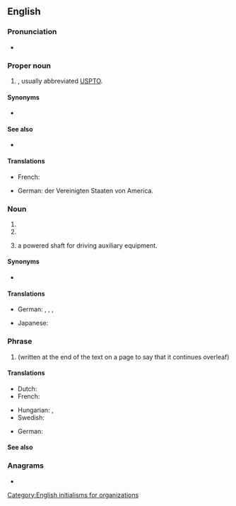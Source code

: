 {{also|pto}}
==English==

===Pronunciation===
* {{sense|initialism}} {{audio|en|en-us-PTO.ogg|Audio (US)}}

===Proper noun===
{{en-proper-noun}}

# {{initialism of|en|patent and trademark office}} {{gloss|[[United States Patent and Trademark Office]]}}, usually abbreviated [[USPTO]].

====Synonyms====
* {{sense|United States Patent and Trademark Office}} {{l|en|USPTO}}

====See also====
* {{pedia|lang=en|United States Patent and Trademark Office}}

====Translations====
{{trans-top|United States Patent and Trademark Office}}
* French: {{t|fr|Office américain des brevets et marques|m}}
{{trans-mid}}
* German: {{t+|de|Patentamt|n}} der Vereinigten Staaten von America.
{{trans-bottom}}

===Noun===
{{en-noun}}

# {{initialism of|en|[[parent]]-[[teacher]] [[organization]]}}
# {{initialism of|en|[[paid]] [[time off]]}}
# {{initialism of|en|[[power take-off]]|dot=,}} a powered shaft for driving auxiliary equipment.

====Synonyms====
* {{sense|parent-teacher organization}} {{l|en|PTA|gloss=parent-teacher association}}

====Translations====
{{trans-top|Parent Teacher Organization}}
* German: {{t|de|Elternvertretung|f}}, {{t|de|Elternbeirat|m}}, {{t|de|Elternausschuss|m}}, {{t|de|Elternpflegschaft|f}}
{{trans-mid}}
* Japanese: {{t|ja|PTA}}
{{trans-bottom}}

===Phrase===
{{en-phrase}}

# {{initialism of|en|[[please]] [[turn over]]|nodot=1}} (written at the end of the text on a page to say that it continues overleaf)

====Translations====
{{trans-top|Please turn over}}
* Dutch: {{t+|nl|z.o.z.}}
* French: {{t+|fr|TSVP}}
{{trans-mid}}
* Hungarian: {{t|hu|˙⁄.}}, {{t|hu|fordíts!}}
* Swedish: {{t|sv|V.G.V.}}
{{trans-bottom}}

{{trans-top|Powered shaft for driving auxiliary equipment}}
* German: {{t|de|Zapfwelle|f}}
{{trans-mid}}
{{trans-bottom}}

====See also====
{{col4|en
|overleaf
}}

===Anagrams===
* {{anagrams|en|a=opt|OPT|OPt|OTP|TPO|oPt|opt|opt.|pot|top}}

[[Category:English initialisms for organizations]]